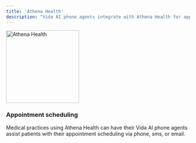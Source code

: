 ```yaml
---
title: 'Athena Health'
description: "Vida AI phone agents integrate with Athena Health for appointment scheduling and more!"
---
```


<img src="https://vidapublic.s3.us-east-2.amazonaws.com/athena-health-logo.png" alt="Athena Health" noZoom width="200" />

### Appointment scheduling

Medical practices using Athena Health can have their Vida AI phone agents assist patients with their appointment scheduling via phone, sms, or email.
